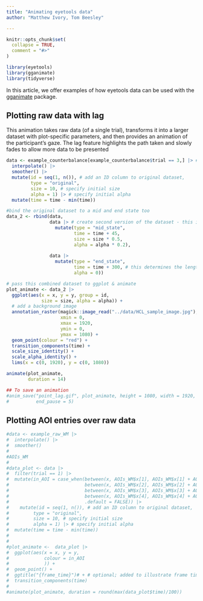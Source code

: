 ```yaml
---
title: "Animating eyetools data"
author: "Matthew Ivory, Tom Beesley"

---
```


```r
knitr::opts_chunk$set(
  collapse = TRUE,
  comment = "#>"
)
```

```r
library(eyetools)
library(gganimate)
library(tidyverse)
```

In this article, we offer examples of how eyetools data can be used with the [gganimate](https://gganimate.com/) package.

## Plotting raw data with lag

This animation takes raw data (of a single trial), transforms it into a larger dataset with plot-specific parameters, and then provides an animation of the participant's gaze. The lag feature highlights the path taken and slowly fades to allow more data to be presented

```r


data <- example_counterbalance[example_counterbalance$trial == 3,] |> # take a random trial
  interpolate() |>
  smoother() |>
  mutate(id = seq(1, n()), # add an ID column to original dataset,
         type = "original",
         size = 10, # specify initial size
         alpha = 1) |> # specify initial alpha
  mutate(time = time - min(time))

#bind the original dataset to a mid and end state too
data_2 <- rbind(data,
                data |> # create second version of the dataset - this is the tail
                  mutate(type = "mid_state",      
                         time = time + 45,         
                         size = size * 0.5,        
                         alpha = alpha * 0.2),     
                
                data |>                           
                  mutate(type = "end_state",      
                         time = time + 300, # this determines the length of the tail and the final state   
                         alpha = 0))            

# pass this combined dataset to ggplot & animate
plot_animate <- data_2 |>
  ggplot(aes(x = x, y = y, group = id,
             size = size, alpha = alpha)) +
  # add a background image
  annotation_raster(magick::image_read("../data/HCL_sample_image.jpg"),
                    xmin = 0,
                    xmax = 1920,
                    ymin = 0,
                    ymax = 1080) +
  geom_point(colour = "red") +
  transition_components(time) +
  scale_size_identity() +
  scale_alpha_identity() +
  lims(x = c(0, 1920), y = c(0, 1080))

animate(plot_animate,
        duration = 14)

## To save an animation
#anim_save("point_lag.gif", plot_animate, height = 1080, width = 1920, duration = round(max(data_2$time)/1000),
#          end_pause = 5)
```

## Plotting AOI entries over raw data

```r
#data <- example_raw_WM |> 
#  interpolate() |> 
#  smoother()
#
#AOIs_WM
#
#data_plot <- data |> 
#  filter(trial == 1) |> 
#  mutate(in_AOI = case_when(between(x, AOIs_WM$x[1], AOIs_WM$x[1] + AOIs_WM$width_radius[1]) ~ TRUE,
#                            between(x, AOIs_WM$x[2], AOIs_WM$x[2] + AOIs_WM$width_radius[1]) ~ TRUE,
#                            between(x, AOIs_WM$x[3], AOIs_WM$x[3] + AOIs_WM$width_radius[1]) ~ TRUE,
#                            between(x, AOIs_WM$x[4], AOIs_WM$x[4] + AOIs_WM$width_radius[1]) ~ TRUE,
#                            .default = FALSE)) |> 
#    mutate(id = seq(1, n()), # add an ID column to original dataset,
#         type = "original",
#         size = 10, # specify initial size
#         alpha = 1) |> # specify initial alpha
#  mutate(time = time - min(time))
#
#
#plot_animate <-  data_plot |>
#  ggplot(aes(x = x, y = y,
#             colour = in_AOI
#             )) +
#  geom_point() +
#  ggtitle("{frame_time}")# + # optional; added to illustrate frame time explicitly
#  transition_components(time)
#
#animate(plot_animate, duration = round(max(data_plot$time)/100))
```


